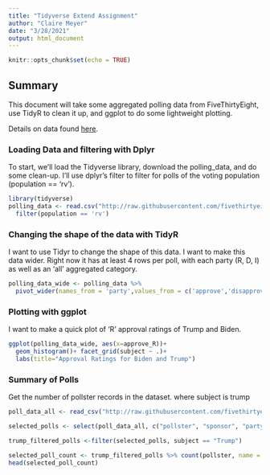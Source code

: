 ```yaml
---
title: "Tidyverse Extend Assignment"
author: "Claire Meyer"
date: "3/28/2021"
output: html_document
---
```


```r
knitr::opts_chunk$set(echo = TRUE)
```

## Summary

This document will take some aggregated polling data from FiveThirtyEight, use TidyR to clean it up, and ggplot to do some lightweight plotting.

Details on data found [here](https://github.com/fivethirtyeight/covid-19-polls).

### Loading Data and filtering with Dplyr

To start, we'll load the Tidyverse library, download the polling_data, and do some clean-up. I'll use dplyr's filter to filter for polls of the voting population (population == 'rv').

```r
library(tidyverse)
polling_data <- read.csv("http://raw.githubusercontent.com/fivethirtyeight/covid-19-polls/master/covid_approval_polls.csv", header=TRUE) %>%
  filter(population == 'rv')
```

### Changing the shape of the data with TidyR

I want to use Tidyr to change the shape of this data. I want to make this data wider. Right now it has at least 4 rows per poll, with each party (R, D, I) as well as an 'all' aggregated category. 

```r
polling_data_wide <- polling_data %>%
  pivot_wider(names_from = 'party',values_from = c('approve','disapprove','sample_size'))
```

### Plotting with ggplot

I want to make a quick plot of 'R' approval ratings of Trump and Biden.

```r
ggplot(polling_data_wide, aes(x=approve_R))+
  geom_histogram()+ facet_grid(subject ~ .)+
  labs(title="Approval Ratings for Biden and Trump")
```
### Summary of Polls

Get the number of pollster records in the dataset. where subject is trump

```r
poll_data_all <- read_csv("http://raw.githubusercontent.com/fivethirtyeight/covid-19-polls/master/covid_approval_polls.csv")

selected_polls <- select(poll_data_all, c("pollster", "sponsor", "party", "subject"))

trump_filtered_polls <-filter(selected_polls, subject == "Trump")

selected_poll_count <- trump_filtered_polls %>% count(pollster, name = "Trump_Count", sort = TRUE)
head(selected_poll_count)
```
